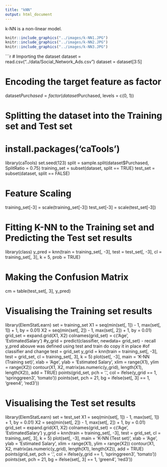 ```yaml
---
title: "kNN"
output: html_document
---
```


k-NN is a non-linear model.

```r
knitr::include_graphics("../images/k-NN1.JPG")
knitr::include_graphics("../images/k-NN2.JPG")
knitr::include_graphics("../images/k-NN3.JPG")
```

```r
# Importing the dataset
dataset = read.csv("../data/Social_Network_Ads.csv")
dataset = dataset[3:5]

# Encoding the target feature as factor
dataset$Purchased = factor(dataset$Purchased, levels = c(0, 1))

# Splitting the dataset into the Training set and Test set
# install.packages('caTools')
library(caTools)
set.seed(123)
split = sample.split(dataset$Purchased, SplitRatio = 0.75)
training_set = subset(dataset, split == TRUE)
test_set = subset(dataset, split == FALSE)

# Feature Scaling
training_set[-3] = scale(training_set[-3])
test_set[-3] = scale(test_set[-3])

# Fitting K-NN to the Training set and Predicting the Test set results
library(class)
y_pred = knn(train = training_set[, -3], test = test_set[, -3], cl = training_set[, 3], k = 5, prob = TRUE)

# Making the Confusion Matrix
cm = table(test_set[, 3], y_pred)

# Visualising the Training set results
library(ElemStatLearn)
set = training_set
X1 = seq(min(set[, 1]) - 1, max(set[, 1]) + 1, by = 0.01)
X2 = seq(min(set[, 2]) - 1, max(set[, 2]) + 1, by = 0.01)
grid_set = expand.grid(X1, X2)
colnames(grid_set) = c('Age', 'EstimatedSalary')
#y_grid = predict(classifier, newdata= grid_set) - recall y_pred abouve was defined using test and train do copy it in place
#of classifier and change test = grid_set
y_grid = knn(train = training_set[, -3], test = grid_set, cl = training_set[, 3], k = 5)
plot(set[, -3],
     main = 'K-NN (Training set)',
     xlab = 'Age', ylab = 'Estimated Salary',
     xlim = range(X1), ylim = range(X2))
     contour(X1, X2, matrix(as.numeric(y_grid), length(X1), length(X2)), add = TRUE)
     points(grid_set, pch = '.', col = ifelse(y_grid == 1, 'springgreen3', 'tomato'))
     points(set, pch = 21, bg = ifelse(set[, 3] == 1, 'green4', 'red3'))

# Visualising the Test set results
library(ElemStatLearn)
set = test_set
X1 = seq(min(set[, 1]) - 1, max(set[, 1]) + 1, by = 0.01)
X2 = seq(min(set[, 2]) - 1, max(set[, 2]) + 1, by = 0.01)
grid_set = expand.grid(X1, X2)
colnames(grid_set) = c('Age', 'EstimatedSalary')
y_grid = knn(train = training_set[, -3], test = grid_set, cl = training_set[, 3], k = 5)
plot(set[, -3],
     main = 'K-NN (Test set)',
     xlab = 'Age', ylab = 'Estimated Salary',
     xlim = range(X1), ylim = range(X2))
     contour(X1, X2, matrix(as.numeric(y_grid), length(X1), length(X2)), add = TRUE)
     points(grid_set, pch = '.', col = ifelse(y_grid == 1, 'springgreen3', 'tomato'))
     points(set, pch = 21, bg = ifelse(set[, 3] == 1, 'green4', 'red3'))